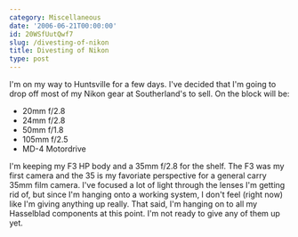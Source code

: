 ```yaml
---
category: Miscellaneous
date: '2006-06-21T00:00:00'
id: 20WSfUutQwf7
slug: /divesting-of-nikon
title: Divesting of Nikon
type: post
---
```


I'm on my way to Huntsville for a few days. I've decided that I'm
going to drop off most of my Nikon gear at Southerland's to sell.
On the block will be:
-   20mm f/2.8
-   24mm f/2.8
-   50mm f/1.8
-   105mm f/2.5
-   MD-4 Motordrive

I'm keeping my F3 HP body and a 35mm f/2.8 for the shelf. The F3
was my first camera and the 35 is my favoriate perspective for a
general carry 35mm film camera. I've focused a lot of light through
the lenses I'm getting rid of, but since I'm hanging onto a working
system, I don't feel (right now) like I'm giving anything up
really. That said, I'm hanging on to all my Hasselblad components
at this point. I'm not ready to give any of them up yet.